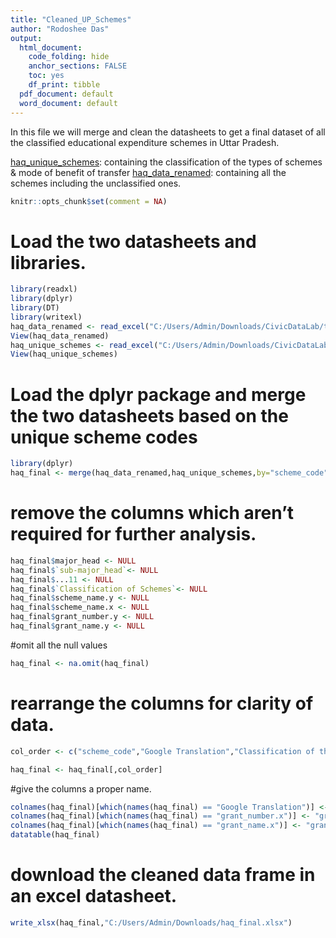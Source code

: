 ---
title: "Cleaned_UP_Schemes"
author: "Rodoshee Das"
output:
  html_document: 
    code_folding: hide
    anchor_sections: FALSE
    toc: yes
    df_print: tibble
  pdf_document: default
  word_document: default
---
In this file we will merge and clean the datasheets to get a final dataset of all the classified educational expenditure schemes in Uttar Pradesh. 

[haq_unique_schemes](https://docs.google.com/spreadsheets/d/1lB9C6dZIJZErvjn4wwSXCK_qtyAOP9JY/edit?usp=sharing&ouid=107918389837609878151&rtpof=true&sd=true): containing the classification of the types of schemes & mode of benefit of transfer
[haq_data_renamed](https://docs.google.com/spreadsheets/d/1NxPfBjU9QD2y8f-EEAX9TMgOuK1T3err/edit?usp=sharing&ouid=107918389837609878151&rtpof=true&sd=true): containing all the schemes including the unclassified ones. 



```{r message=FALSE, warning=FALSE}
knitr::opts_chunk$set(comment = NA)
```


# Load the two datasheets and libraries.

```{r}
library(readxl)
library(dplyr)
library(DT)
library(writexl) 
haq_data_renamed <- read_excel("C:/Users/Admin/Downloads/CivicDataLab/tasks/haq_data_renamed.xlsx")
View(haq_data_renamed)
haq_unique_schemes <- read_excel("C:/Users/Admin/Downloads/CivicDataLab/tasks/haq_unique_schemes.xlsx")
View(haq_unique_schemes)

```


# Load the dplyr package and merge the two datasheets based on the unique scheme codes

```{r}
library(dplyr)
haq_final <- merge(haq_data_renamed,haq_unique_schemes,by="scheme_code")

```

# remove the columns which aren't required for further analysis.

```{r}
haq_final$major_head <- NULL
haq_final$`sub-major_head`<- NULL
haq_final$...11 <- NULL
haq_final$`Classification of Schemes`<- NULL
haq_final$scheme_name.y <- NULL
haq_final$scheme_name.x <- NULL
haq_final$grant_number.y <- NULL
haq_final$grant_name.y <- NULL
```

#omit all the null values

```{r}
haq_final <- na.omit(haq_final)
```

# rearrange the columns for clarity of data.

```{r}
col_order <- c("scheme_code","Google Translation","Classification of the type of Scheme","Mode of Benefit Transfer","scheme_allotment","scheme_expenditure","scheme_utilisation","district_name","ddo_name","grant_number.x","fiscal_year","district_number","ddo_number","grant_name.x","division_name")

haq_final <- haq_final[,col_order]

```

#give the columns a proper name.
```{r}
colnames(haq_final)[which(names(haq_final) == "Google Translation")] <- "scheme_name"
colnames(haq_final)[which(names(haq_final) == "grant_number.x")] <- "grant_number"
colnames(haq_final)[which(names(haq_final) == "grant_name.x")] <- "grant_name"
datatable(haq_final)
```


# download the cleaned data frame in an excel datasheet.

```{r}
write_xlsx(haq_final,"C:/Users/Admin/Downloads/haq_final.xlsx")

```

